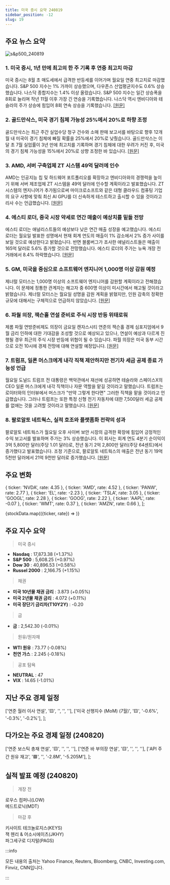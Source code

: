 ```yaml
---
title: 미국 증시 요약 240819
sidebar_position: -12
slug: 19
---
```


## 주요 뉴스 요약

![s&p500_240819](/map/240819.png)

### 1. **미국 증시, 1년 만에 최고의 한 주 기록 후 연중 최고치 마감**

미국 증시는 8월 초 매도세에서 급격한 반등세를 이어가며 월요일 연중 최고치로 마감했습니다. S&P 500 지수는 1% 가까이 상승했으며, 다우존스 산업평균지수도 0.6% 상승했습니다. 나스닥 종합지수는 1.4% 이상 올랐습니다. S&P 500 지수는 일간 상승폭을 8회로 늘리며 작년 11월 이후 가장 긴 연승을 기록했습니다. 나스닥 역시 엔비디아와 테슬라의 주가 상승에 힘입어 8회 연속 상승을 기록했습니다. [[원문]](https://finance.yahoo.com/news/stock-market-today-sp-500-nasdaq-notch-longest-win-streaks-of-2024-as-august-turnaround-continues-200102693.html)

### 2. **골드만삭스, 미국 경기 침체 가능성 25%에서 20%로 하향 조정**

골드만삭스는 최근 주간 실업수당 청구 건수와 소매 판매 보고서를 바탕으로 향후 12개월 내 미국이 경기 침체에 빠질 확률을 25%에서 20%로 낮췄습니다. 골드만삭스는 이달 초 7월 실업률이 3년 만에 최고치를 기록하며 경기 침체에 대한 우려가 커진 후, 미국의 경기 침체 가능성을 15%에서 20%로 상향 조정한 바 있습니다. [[원문]](https://www.reuters.com/markets/us/goldman-sachs-lowers-odds-us-recession-20-25-2024-08-19/)

### 3. **AMD, 서버 구축업체 ZT 시스템 49억 달러에 인수**

AMD는 인공지능 칩 및 하드웨어 포트폴리오를 확장하고 엔비디아와의 경쟁력을 높이기 위해 서버 제조업체 ZT 시스템을 49억 달러에 인수할 계획이라고 발표했습니다. ZT 시스템의 엔지니어가 추가됨으로써 마이크로소프트와 같은 대형 클라우드 컴퓨팅 기업의 요구 사항에 맞춰 최신 AI GPU를 더 신속하게 테스트하고 출시할 수 있을 것이라고 리사 수는 언급했습니다. [[원문]](https://www.reuters.com/technology/amd-acquire-server-builder-zt-systems-49-billion-cash-stock-2024-08-19/)

### 4. **에스티 로더, 중국 시장 약세로 연간 매출이 예상치를 밑돌 전망**

에스티 로더는 애널리스트들의 예상보다 낮은 연간 매출 성장을 예고했습니다. 에스티 로더는 월요일 발표한 성명에서 현재 회계 연도의 매출이 1% 감소에서 2% 증가 사이를 보일 것으로 예상한다고 밝혔습니다. 반면 블룸버그가 조사한 애널리스트들은 매출이 165억 달러로 5.6% 증가할 것으로 전망했습니다. 에스티 로더의 주가는 뉴욕 개장 전 거래에서 8.4% 하락했습니다. [[원문]](https://www.bloomberg.com/news/articles/2024-08-19/estee-lauder-sees-annual-sales-below-estimates-on-china-weakness?embedded-checkout=true)

### 5. **GM, 미국을 중심으로 소프트웨어 엔지니어 1,000명 이상 감원 예정**

제너럴 모터스는 1,000명 이상의 소프트웨어 엔지니어를 감원할 계획이라고 전해졌습니다. 이 문제에 정통한 관계자는 해고자 중 600명 이상이 미시간에서 해고될 것이라고 밝혔습니다. 제너럴 모터스는 월요일 성명을 감원 계획을 밝혔지만, 인원 감축의 정확한 규모에 대해서는 구체적으로 언급하지 않았습니다. [[원문]](https://www.bloomberg.com/news/articles/2024-08-19/gm-to-cut-more-than-1-000-software-engineers-mostly-in-the-us)

### 6. **파월 의장, 잭슨홀 연설 준비로 주식 시장 반등 위태로워**

제롬 파월 연방준비제도 의장이 금요일 캔자스시티 연준의 잭슨홀 경제 심포지엄에서 9월 금리 인하에 대한 기대감을 조성할 것으로 예상되고 있으나, 연설이 예상과 다르게 진행될 경우 최근의 주식 시장 반등에 위협이 될 수 있습니다. 파월 의장은 미국 동부 시간으로 오전 10시에 경제 전망에 대해 연설할 예정입니다. [[원문]](https://www.marketwatch.com/story/stock-markets-fragile-bounce-at-stake-as-powell-prepares-jackson-hole-speech-ff01e288?cx_testId=22&cx_testVariant=cx_1&cx_artPos=3&mod=home-page-cx#cxrecs_s)

### 7. **트럼프, 일론 머스크에게 내각 직책 제안하지만 전기차 세금 공제 종료 가능성 언급**

월요일 도널드 트럼프 전 대통령은 백악관에서 재선에 성공하면 테슬라와 스페이스X의 CEO 일론 머스크에게 내각 직책이나 자문 역할을 맡길 것이라고 말했습니다. 트럼프는 로이터와의 인터뷰에서 머스크가 "만약 그렇게 한다면" 그러한 직책을 맡을 것이라고 언급했습니다. 그러나 트럼프는 또한 특정 신형 전기 자동차에 대한 7,500달러 세금 공제를 없애는 것을 고려할 것이라고 말했습니다. [[원문]](https://www.cnbc.com/2024/08/19/trump-elon-musk-cabinet-ev-tax-credit.html)

### 8. **팔로알토 네트웍스, 실적 호조와 플랫폼화 전략의 성과**

팔로알토 네트웍스가 월요일 오후 사이버 보안 시장의 급격한 확장에 힘입어 긍정적인 수익 보고서를 발표하며 주가는 3% 상승했습니다. 이 회사는 회계 연도 4분기 순이익이 3억 5,800만 달러(주당 1.01 달러)로, 전년 동기 2억 2,800만 달러(주당 64센트)에서 증가했다고 발표했습니다. 조정 기준으로, 팔로알토 네트웍스의 매출은 전년 동기 19억 5천만 달러에서 21억 9천만 달러로 증가했습니다. [[원문]](https://www.marketwatch.com/story/palo-alto-networks-earnings-beat-comes-as-a-relief-and-the-stock-moves-higher-a9a8834e?mod=home-page)

## 주요 변화

  { ticker: 'NVDA', rate: 4.35 },
  { ticker: 'AMD', rate: 4.52 },
  { ticker: 'PANW', rate: 2.77 },
  { ticker: 'EL', rate: -2.23 },
  { ticker: 'TSLA', rate: 3.05 },
  { ticker: 'GOOGL', rate: 2.28 },
  { ticker: 'GOOG', rate: 2.22 },
  { ticker: 'AAPL', rate: -0.07 },
  { ticker: 'WMT', rate: 0.37 },
  { ticker: 'AMZN', rate: 0.66 },
];

{stockData.map(({ticker, rate}) => <StockCardMini key={ticker} ticker={ticker} rate={rate}></StockCardMini>)}

## 주요 지수 요약

> 미국 증시

- **Nasdaq** : 17,873.38 (+1.37%)
- **S&P 500** : 5,608.25 (+0.97%)
- **Dow 30** : 40,896.53 (+0.58%)
- **Russel 2000** : 2,166.75 (+1.15%)

> 채권

- **미국 10년물 채권 금리** : 3.873 (+0.05%)
- **미국 2년물 채권 금리** : 4.072 (+0.11%)
- **미국 장단기 금리차(T10Y2Y)** : -0.20

> 금

- **금** : 2,542.30 (-0.01%)

> 원유/원자재

- **WTI 원유** : 73.77 (-0.08%)
- **천연 가스** : 2.245 (-0.18%)

> 공포 탐욕

- **NEUTRAL** : 47
- **VIX** : 14.65 (-1.01%)

## 지난 주요 경제 일정

  ['연준 월러 이사 연설', '🟨', '', '', ''],
  ['미국 선행지수 (MoM) (7월)', '🟨', '-0.6%', '-0.3%', '-0.2%'],
];

<EconomicCalendar data={eventsData} />

## 다가오는 주요 경제 일정 (240820)

  ['연준 보스틱 총재 연설', '🟨', '', '', ''],
  ['연준 바 부의장 연설', '🟨', '', '', ''],
  ['API 주간 원유 재고', '🟩', '', '-2.8M', '-5.205M'],
];

<EconomicCalendar data={nextEventsData} />

## 실적 발표 예정 (240820)

> 개장 전

로우스 컴퍼니(LOW)  
메드트로닉(MDT)

> 마감 후

키사이트 테크놀로지스(KEYS)  
잭 헨리 & 어소시에이츠(JKHY)  
파그세구로 디지털(PAGS)

:::info

모든 내용의 출처는 Yahoo Finance, Reuters, Bloomberg, CNBC, Investing.com, Finviz, CNN입니다.

:::
